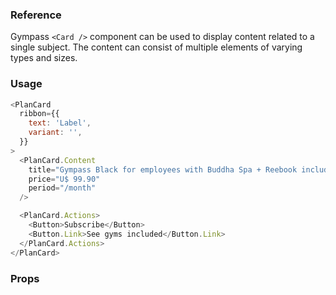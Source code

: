 ### Reference

Gympass `<Card />` component can be used to display content related to a single subject.
The content can consist of multiple elements of varying types and sizes.

### Usage

```javascript reactLive=true center=true
<PlanCard
  ribbon={{
    text: 'Label',
    variant: '',
  }}
>
  <PlanCard.Content
    title="Gympass Black for employees with Buddha Spa + Reebook included muitas outras coisas"
    price="U$ 99.90"
    period="/month"
  />

  <PlanCard.Actions>
    <Button>Subscribe</Button>
    <Button.Link>See gyms included</Button.Link>
  </PlanCard.Actions>
</PlanCard>
```

### Props

<PropsTable component="Card" platform="web" />
